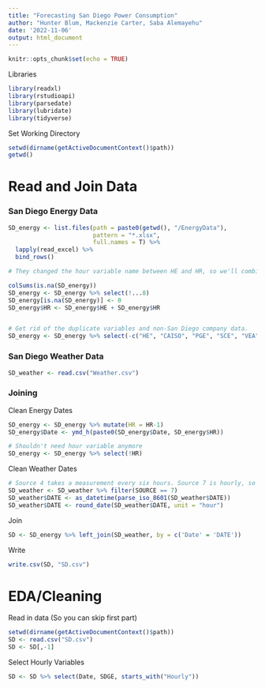 ```yaml
---
title: "Forecasting San Diego Power Consumption"
author: "Hunter Blum, Mackenzie Carter, Saba Alemayehu"
date: '2022-11-06'
output: html_document
---
```


```r
knitr::opts_chunk$set(echo = TRUE)
```

Libraries
```r
library(readxl)
library(rstudioapi)
library(parsedate)
library(lubridate)
library(tidyverse)
```

Set Working Directory
```r
setwd(dirname(getActiveDocumentContext()$path))
getwd()
```

# Read and Join Data
### San Diego Energy Data
```r
SD_energy <- list.files(path = paste0(getwd(), "/EnergyData"),
                        pattern = "*.xlsx",
                        full.names = T) %>% 
  lapply(read_excel) %>% 
  bind_rows()

# They changed the hour variable name between HE and HR, so we'll combine them. CAISO Total was also replaced with CAISO but will be deleted later. Since all NAs are due to name changes it won't be a problem to fill with zero and then sum them to get consistent variable names.

colSums(is.na(SD_energy))
SD_energy <- SD_energy %>% select(!...8)
SD_energy[is.na(SD_energy)] <- 0
SD_energy$HR <- SD_energy$HE + SD_energy$HR


# Get rid of the duplicate variables and non-San Diego company data.
SD_energy <- SD_energy %>% select(-c("HE", "CAISO", "PGE", "SCE", "VEA", "CAISO Total"))
```

### San Diego Weather Data
```r
SD_weather <- read.csv("Weather.csv")
```

### Joining
Clean Energy Dates
```r
SD_energy <- SD_energy %>% mutate(HR = HR-1)
SD_energy$Date <- ymd_h(paste0(SD_energy$Date, SD_energy$HR))

# Shouldn't need hour variable anymore
SD_energy <- SD_energy %>% select(!HR)
```

Clean Weather Dates
```r
# Source 4 takes a measurement every six hours. Source 7 is hourly, so we'll keep Source 7 data.
SD_weather <- SD_weather %>% filter(SOURCE == 7)
SD_weather$DATE <- as_datetime(parse_iso_8601(SD_weather$DATE))  
SD_weather$DATE <- round_date(SD_weather$DATE, unit = "hour")
```

Join
```r
SD <- SD_energy %>% left_join(SD_weather, by = c('Date' = 'DATE'))
```

Write
```r
write.csv(SD, "SD.csv")
```

# EDA/Cleaning 
Read in data (So you can skip first part)
```r
setwd(dirname(getActiveDocumentContext()$path))
SD <- read.csv("SD.csv")
SD <- SD[,-1]
```

Select Hourly Variables
```r
SD <- SD %>% select(Date, SDGE, starts_with("Hourly"))
```
